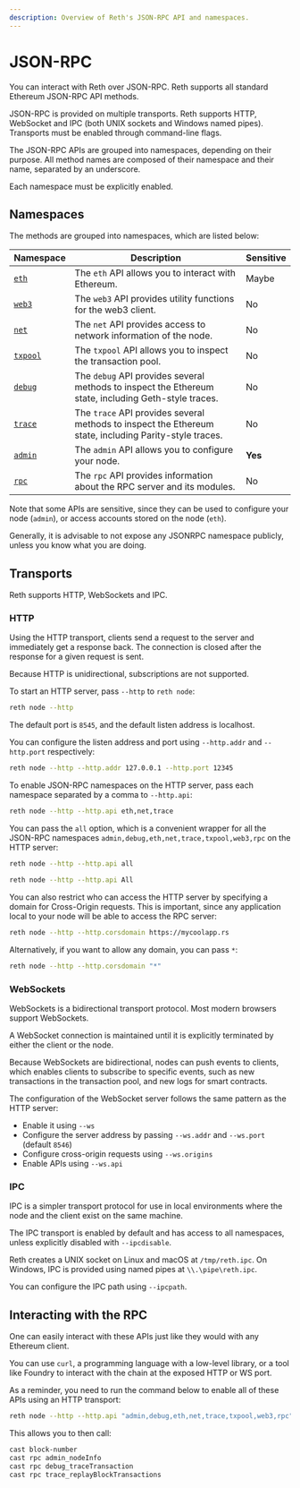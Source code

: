 ```yaml
---
description: Overview of Reth's JSON-RPC API and namespaces.
---
```


# JSON-RPC

You can interact with Reth over JSON-RPC. Reth supports all standard Ethereum JSON-RPC API methods.

JSON-RPC is provided on multiple transports. Reth supports HTTP, WebSocket and IPC (both UNIX sockets and Windows named pipes). Transports must be enabled through command-line flags.

The JSON-RPC APIs are grouped into namespaces, depending on their purpose. All method names are composed of their namespace and their name, separated by an underscore.

Each namespace must be explicitly enabled.

## Namespaces

The methods are grouped into namespaces, which are listed below:

| Namespace            | Description                                                                                            | Sensitive |
| -------------------- | ------------------------------------------------------------------------------------------------------ | --------- |
| [`eth`](/jsonrpc/eth)       | The `eth` API allows you to interact with Ethereum.                                                    | Maybe     |
| [`web3`](/jsonrpc/web3)     | The `web3` API provides utility functions for the web3 client.                                         | No        |
| [`net`](/jsonrpc/net)       | The `net` API provides access to network information of the node.                                      | No        |
| [`txpool`](/jsonrpc/txpool) | The `txpool` API allows you to inspect the transaction pool.                                           | No        |
| [`debug`](/jsonrpc/debug)   | The `debug` API provides several methods to inspect the Ethereum state, including Geth-style traces.   | No        |
| [`trace`](/jsonrpc/trace)   | The `trace` API provides several methods to inspect the Ethereum state, including Parity-style traces. | No        |
| [`admin`](/jsonrpc/admin)   | The `admin` API allows you to configure your node.                                                     | **Yes**   |
| [`rpc`](/jsonrpc/rpc)       | The `rpc` API provides information about the RPC server and its modules.                               | No        |

Note that some APIs are sensitive, since they can be used to configure your node (`admin`), or access accounts stored on the node (`eth`).

Generally, it is advisable to not expose any JSONRPC namespace publicly, unless you know what you are doing.

## Transports

Reth supports HTTP, WebSockets and IPC.

### HTTP

Using the HTTP transport, clients send a request to the server and immediately get a response back. The connection is closed after the response for a given request is sent.

Because HTTP is unidirectional, subscriptions are not supported.

To start an HTTP server, pass `--http` to `reth node`:

```bash
reth node --http
```

The default port is `8545`, and the default listen address is localhost.

You can configure the listen address and port using `--http.addr` and `--http.port` respectively:

```bash
reth node --http --http.addr 127.0.0.1 --http.port 12345
```

To enable JSON-RPC namespaces on the HTTP server, pass each namespace separated by a comma to `--http.api`:

```bash
reth node --http --http.api eth,net,trace
```

You can pass the `all` option, which is a convenient wrapper for all the JSON-RPC namespaces `admin,debug,eth,net,trace,txpool,web3,rpc` on the HTTP server:

```bash
reth node --http --http.api all
```

```bash
reth node --http --http.api All
```

You can also restrict who can access the HTTP server by specifying a domain for Cross-Origin requests. This is important, since any application local to your node will be able to access the RPC server:

```bash
reth node --http --http.corsdomain https://mycoolapp.rs
```

Alternatively, if you want to allow any domain, you can pass `*`:

```bash
reth node --http --http.corsdomain "*"
```

### WebSockets

WebSockets is a bidirectional transport protocol. Most modern browsers support WebSockets.

A WebSocket connection is maintained until it is explicitly terminated by either the client or the node.

Because WebSockets are bidirectional, nodes can push events to clients, which enables clients to subscribe to specific events, such as new transactions in the transaction pool, and new logs for smart contracts.

The configuration of the WebSocket server follows the same pattern as the HTTP server:

-   Enable it using `--ws`
-   Configure the server address by passing `--ws.addr` and `--ws.port` (default `8546`)
-   Configure cross-origin requests using `--ws.origins`
-   Enable APIs using `--ws.api`

### IPC

IPC is a simpler transport protocol for use in local environments where the node and the client exist on the same machine.

The IPC transport is enabled by default and has access to all namespaces, unless explicitly disabled with `--ipcdisable`.

Reth creates a UNIX socket on Linux and macOS at `/tmp/reth.ipc`. On Windows, IPC is provided using named pipes at `\\.\pipe\reth.ipc`.

You can configure the IPC path using `--ipcpath`.

## Interacting with the RPC

One can easily interact with these APIs just like they would with any Ethereum client.

You can use `curl`, a programming language with a low-level library, or a tool like Foundry to interact with the chain at the exposed HTTP or WS port.

As a reminder, you need to run the command below to enable all of these APIs using an HTTP transport:

```bash
reth node --http --http.api "admin,debug,eth,net,trace,txpool,web3,rpc"
```

This allows you to then call:

```bash
cast block-number
cast rpc admin_nodeInfo
cast rpc debug_traceTransaction
cast rpc trace_replayBlockTransactions
```
